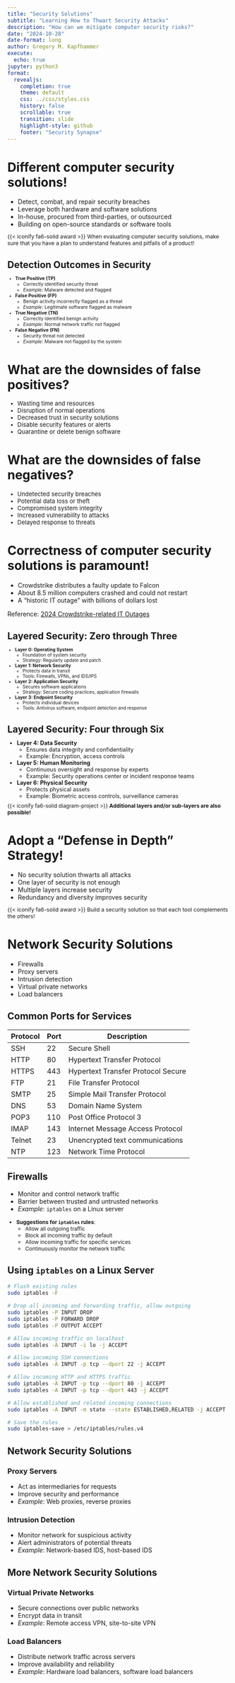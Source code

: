 ```yaml
---
title: "Security Solutions"
subtitle: "Learning How to Thwart Security Attacks"
description: "How can we mitigate computer security risks?"
date: "2024-10-28"
date-format: long
author: Gregory M. Kapfhammer
execute:
  echo: true
jupyter: python3
format:
  revealjs:
    completion: true
    theme: default
    css: ../css/styles.css
    history: false
    scrollable: true
    transition: slide
    highlight-style: github
    footer: "Security Synapse"
---
```


# Different computer security solutions!

- Detect, combat, and repair security breaches
- Leverage both hardware and software solutions
- In-house, procured from third-parties, or outsourced
- Building on open-source standards or software tools

::: {.fragment .fade .boxed-content style="margin-top: -0.2em; font-size: 0.875em;"}

{{< iconify fa6-solid award >}} When evaluating computer security solutions,
make sure that you have a plan to understand features and pitfalls of a product!

:::

## Detection Outcomes in Security

::: {.incremental style="margin-top: -0.5em; font-size: 0.75em;"}

- **True Positive (TP)**
  - Correctly identified security threat
  - *Example*: Malware detected and flagged

- **False Positive (FP)**
  - Benign activity incorrectly flagged as a threat
  - *Example*: Legitimate software flagged as malware

- **True Negative (TN)**
  - Correctly identified benign activity
  - *Example*: Normal network traffic not flagged

- **False Negative (FN)**
  - Security threat not detected
  - *Example*: Malware not flagged by the system

:::

# What are the downsides of false positives?

::: {.fragment style="font-size: 0.95em; margin-top: -0.1em;"}

- Wasting time and resources
- Disruption of normal operations
- Decreased trust in security solutions
- Disable security features or alerts
- Quarantine or delete benign software

:::

# What are the downsides of false negatives?

::: {.fragment style="font-size: 0.95em; margin-top: -0.1em;"}

- Undetected security breaches
- Potential data loss or theft
- Compromised system integrity
- Increased vulnerability to attacks
- Delayed response to threats

:::

# Correctness of computer security solutions is paramount!

::: fragment

- Crowdstrike distributes a faulty update to Falcon
- About 8.5 million computers crashed and could not restart 
- A "historic IT outage" with billions of dollars lost

Reference:
[2024 Crowdstrike-related IT Outages](https://en.wikipedia.org/wiki/2024_CrowdStrike-related_IT_outages)

:::

## Layered Security: Zero through Three

::: {.incremental style="margin-top: -0.5em; font-size: 0.725em;"}

- **Layer 0: Operating System**
  - Foundation of system security
  - Strategy: Regularly update and patch

- **Layer 1: Network Security**
  - Protects data in transit
  - Tools: Firewalls, VPNs, and IDS/IPS

- **Layer 2: Application Security**
  - Secures software applications
  - Strategy: Secure coding practices, application firewalls

- **Layer 3: Endpoint Security**
  - Protects individual devices
  - Tools: Antivirus software, endpoint detection and response

:::

## Layered Security: Four through Six

::: {.incremental style="margin-top: -0.5em; font-size: 0.9em;"}

- **Layer 4: Data Security**
  - Ensures data integrity and confidentiality
  - Example: Encryption, access controls

- **Layer 5: Human Monitoring**
  - Continuous oversight and response by experts
  - Example: Security operations center or incident response teams

- **Layer 6: Physical Security**
  - Protects physical assets
  - Example: Biometric access controls, surveillance cameras

:::

::: {.fragment style="margin-top: -0.5em; font-size: 0.85em;"}

{{< iconify fa6-solid diagram-project >}} **Additional layers and/or sub-layers are also possible!**

:::

# Adopt a "Defense in Depth" Strategy!

::: fragment

- No security solution thwarts all attacks
- One layer of security is not enough
- Multiple layers increase security
- Redundancy and diversity improves security

:::

::: {.fragment .fade .boxed-content style="margin-top: -0.2em; font-size: 0.875em;"}

{{< iconify fa6-solid award >}} Build a security solution so that each tool
complements the others!

:::

# Network Security Solutions

- Firewalls
- Proxy servers
- Intrusion detection
- Virtual private networks
- Load balancers

## Common Ports for Services

::: {.fragment .boxed-content .fade style="margin-top: 0.25em; font-size: 0.75em;"}

| Protocol | Port | Description          |
|----------|------|----------------------|
| SSH      | 22   | Secure Shell         |
| HTTP     | 80   | Hypertext Transfer Protocol |
| HTTPS    | 443  | Hypertext Transfer Protocol Secure |
| FTP      | 21   | File Transfer Protocol |
| SMTP     | 25   | Simple Mail Transfer Protocol |
| DNS      | 53   | Domain Name System   |
| POP3     | 110  | Post Office Protocol 3 |
| IMAP     | 143  | Internet Message Access Protocol |
| Telnet   | 23   | Unencrypted text communications |
| NTP      | 123  | Network Time Protocol |

:::

## Firewalls

- Monitor and control network traffic
- Barrier between trusted and untrusted networks
- *Example*: `iptables` on a Linux server

::: {.fragment .boxed-content .fade style="margin-top: 0.25em; font-size: 0.85em;"}

- **Suggestions for `iptables` rules**:
  - Allow all outgoing traffic
  - Block all incoming traffic by default
  - Allow incoming traffic for specific services
  - Continuously monitor the network traffic

:::

## Using `iptables` on a Linux Server

::: fragment

```bash
# Flush existing rules
sudo iptables -F

# Drop all incoming and forwarding traffic, allow outgoing
sudo iptables -P INPUT DROP
sudo iptables -P FORWARD DROP
sudo iptables -P OUTPUT ACCEPT

# Allow incoming traffic on localhost
sudo iptables -A INPUT -i lo -j ACCEPT

# Allow incoming SSH connections
sudo iptables -A INPUT -p tcp --dport 22 -j ACCEPT

# Allow incoming HTTP and HTTPS traffic
sudo iptables -A INPUT -p tcp --dport 80 -j ACCEPT
sudo iptables -A INPUT -p tcp --dport 443 -j ACCEPT

# Allow established and related incoming connections
sudo iptables -A INPUT -m state --state ESTABLISHED,RELATED -j ACCEPT

# Save the rules
sudo iptables-save > /etc/iptables/rules.v4
```

:::

## Network Security Solutions

::: fragment

### Proxy Servers

- Act as intermediaries for requests
- Improve security and performance
- *Example*: Web proxies, reverse proxies

:::

::: fragment

### Intrusion Detection

- Monitor network for suspicious activity
- Alert administrators of potential threats
- *Example*: Network-based IDS, host-based IDS

:::

## More Network Security Solutions

::: fragment

### Virtual Private Networks

- Secure connections over public networks
- Encrypt data in transit
- *Example*: Remote access VPN, site-to-site VPN

:::

::: fragment

### Load Balancers

- Distribute network traffic across servers
- Improve availability and reliability
- *Example*: Hardware load balancers, software load balancers

:::
